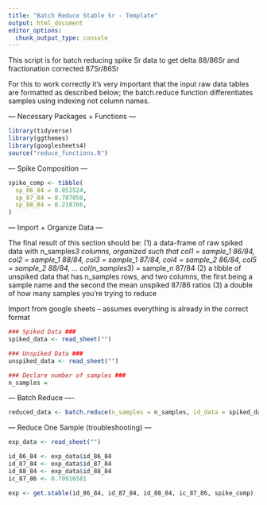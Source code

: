 ```yaml
---
title: "Batch Reduce Stable Sr - Template"
output: html_document
editor_options: 
  chunk_output_type: console
---
```


This script is for batch reducing spike Sr data to get delta 88/86Sr and fractionation corrected 87Sr/86Sr

For this to work correctly it's very important that the input raw data tables are formatted as described below; the batch.reduce function differentiates samples using indexing not column names.

--- Necessary Packages + Functions ---
```r
library(tidyverse)
library(ggthemes)
library(googlesheets4)
source("reduce_functions.R")
```


--- Spike Composition ---
```r
spike_comp <- tibble(
  sp_86_84 = 0.051524,
  sp_87_84 = 0.787050,
  sp_88_84 = 0.218766,
)
```


--- Import + Organize Data ---

The final result of this section should be:
(1) a data-frame of raw spiked data with n_samples*3 columns, organized such that col1 = sample_1 86/84, col2 = sample_1 88/84, col3 = sample_1 87/84, col4 = sample_2 86/84,
    col5 = sample_2 88/84, ... col(n_samples*3) = sample_n 87/84
(2) a tibble of unspiked data that has n_samples rows, and two columns, the first being a sample name and the second the mean unspiked 87/86 ratios
(3) a double of how many samples you're trying to reduce


Import from google sheets -- assumes everything is already in the correct format
```r
### Spiked Data ###
spiked_data <- read_sheet("")

### Unspiked Data ###
unspiked_data <- read_sheet("")

### Declare number of samples ### 
n_samples = 
```


--- Batch Reduce ----
```r
reduced_data <- batch.reduce(n_samples = n_samples, id_data = spiked_data, ic_data = unspiked_data, spike_comp = spike_comp)
```



--- Reduce One Sample (troubleshooting) ---
```r

exp_data <- read_sheet("")

id_86_84 <- exp_data$id_86_84
id_87_84 <- exp_data$id_87_84
id_88_84 <- exp_data$id_88_84
ic_87_86 <- 0.70916581

exp <- get.stable(id_86_84, id_87_84, id_88_84, ic_87_86, spike_comp)
```





